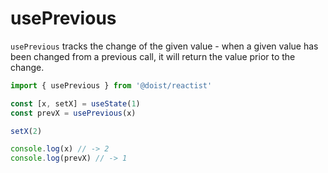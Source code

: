 
<Meta
    title="Hooks/usePrevious"
    component={usePrevious}
/>

# usePrevious

`usePrevious` tracks the change of the given value - when a given value has been changed
from a previous call, it will return the value prior to the change.

```TypeScript
import { usePrevious } from '@doist/reactist'

const [x, setX] = useState(1)
const prevX = usePrevious(x)

setX(2)

console.log(x) // -> 2
console.log(prevX) // -> 1
```
